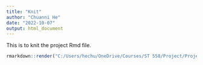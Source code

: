 ```yaml
---
title: "Knit"
author: "Chuanni He"
date: "2022-10-07"
output: html_document
---
```


This is to knit the project Rmd file.
```r
rmarkdown::render("C:/Users/hechu/OneDrive/Courses/ST 558/Project/Project 2/ST-558-Project-2/Project.Rmd","github_document",output_file = "C:/Users/hechu/OneDrive/Courses/ST 558/Project/Project 2/ST-558-Project-2/README.md")
```

